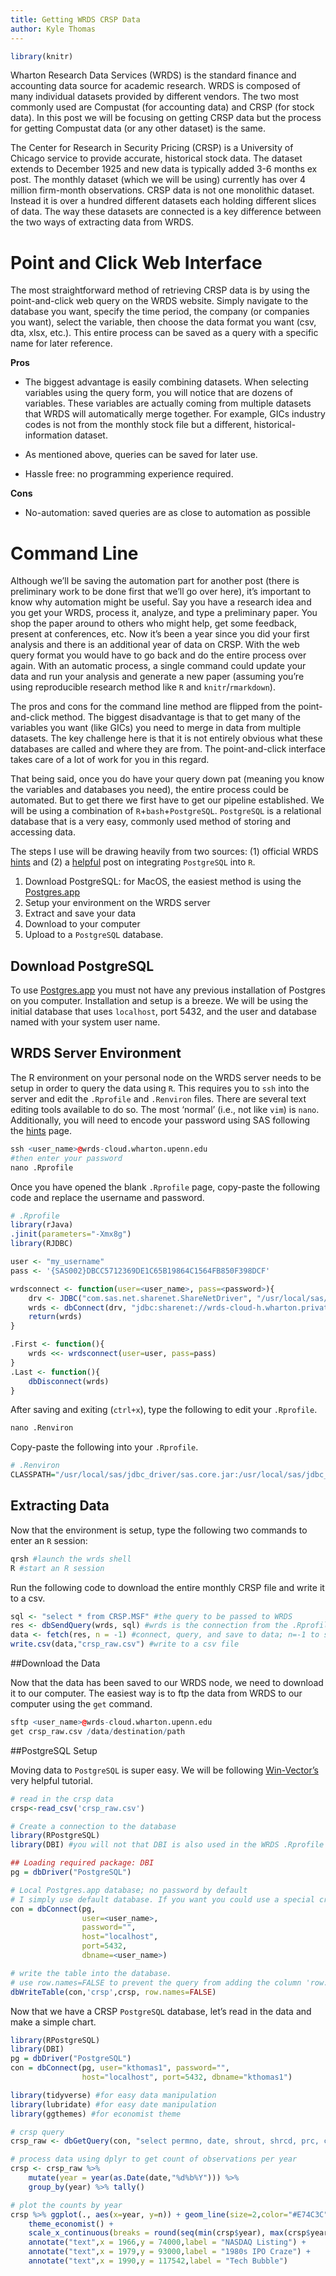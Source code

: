 ```yaml
---
title: Getting WRDS CRSP Data
author: Kyle Thomas
---
```


```r
library(knitr)
```

Wharton Research Data Services (WRDS) is the standard finance and accounting data source for academic research. WRDS is composed of many individual datasets provided by different vendors. The two most commonly used are Compustat (for accounting data) and CRSP (for stock data). In this post we will be focusing on getting CRSP data but the process for getting Compustat data (or any other dataset) is the same.

The Center for Research in Security Pricing (CRSP) is a University of Chicago service to provide accurate, historical stock data. The dataset extends to December 1925 and new data is typically added 3-6 months ex post. The monthly dataset (which we will be using) currently has over 4 million firm-month observations. CRSP data is not one monolithic dataset. Instead it is over a hundred different datasets each holding different slices of data. The way these datasets are connected is a key difference between the two ways of extracting data from WRDS.

# Point and Click Web Interface

The most straightforward method of retrieving CRSP data is by using the point-and-click web query on the WRDS website. Simply navigate to the database you want, specify the time period, the company (or companies you want), select the variable, then choose the data format you want (csv, dta, xlsx, etc.). This entire process can be saved as a query with a specific name for later reference.

**Pros**

* The biggest advantage is easily combining datasets. When selecting variables using the query form, you will notice that are dozens of variables. These variables are actually coming from multiple datasets that WRDS will automatically merge together. For example, GICs industry codes is not from the monthly stock file but a different, historical-information dataset.

* As mentioned above, queries can be saved for later use.

* Hassle free: no programming experience required.

**Cons**

* No-automation: saved queries are as close to automation as possible


# Command Line

Although we'll be saving the automation part for another post (there is preliminary work to be done first that we'll go over here), it's important to know why automation might be useful. Say you have a research idea and you get your WRDS, process it, analyze, and type a preliminary paper. You shop the paper around to others who might help, get some feedback, present at conferences, etc. Now it's been a year since you did your first analysis and there is an additional year of data on CRSP. With the web query format you would have to go back and do the entire process over again. With an automatic process, a single command could update your data and run your analysis and generate a new paper (assuming you're using reproducible research method like `R` and `knitr`/`rmarkdown`).

The pros and cons for the command line method are flipped from the point-and-click method. The biggest disadvantage is that to get many of the variables you want (like GICs) you need to merge in data from multiple datasets. The key challenge here is that it is not entirely obvious what these databases are called and where they are from. The point-and-click interface takes care of a lot of work for you in this regard.

That being said, once you do have your query down pat (meaning you know the variables and databases you need), the entire process could be automated. But to get there we first have to get our pipeline established. We will be using a combination of `R`+`bash`+`PostgreSQL`. `PostgreSQL` is a relational database that is a very easy, commonly used method of storing and accessing data. 

The steps I use will be drawing heavily from two sources: (1) official WRDS [hints](https://wrds-web.wharton.upenn.edu/wrds/support/Accessing%20and%20Manipulating%20the%20Data/_007R%20Programming/_001Using%20R%20with%20WRDS.cfm) and (2) a [helpful](http://www.win-vector.com/blog/2011/01/sql-screwdriver/) post on integrating `PostgreSQL` into `R`.

1. Download PostgreSQL: for MacOS, the easiest method is using the [Postgres.app](https://postgresapp.com)
2. Setup your environment on the WRDS server
3. Extract and save your data
4. Download to your computer
5. Upload to a `PostgreSQL` database.

## Download PostgreSQL

To use [Postgres.app](https://postgresapp.com) you must not have any previous installation of Postgres on you computer. Installation and setup is a breeze. We will be using the initial database that uses `localhost`, port 5432, and the user and database named with your system user name.

## WRDS Server Environment

The R environment on your personal node on the WRDS server needs to be setup in order to query the data using `R`. This requires you to `ssh` into the server and edit the `.Rprofile` and `.Renviron` files. There are several text editing tools available to do so. The most 'normal' (i.e., not like `vim`) is `nano`. Additionally, you will need to encode your password using SAS following the [hints](https://wrds-web.wharton.upenn.edu/wrds/support/Accessing%20and%20Manipulating%20the%20Data/_007R%20Programming/_001Using%20R%20with%20WRDS.cfm) page.

```r
ssh <user_name>@wrds-cloud.wharton.upenn.edu
#then enter your password
nano .Rprofile
```

Once you have opened the blank `.Rprofile` page, copy-paste the following code and replace the username and password.

```r

# .Rprofile
library(rJava)
.jinit(parameters="-Xmx8g")
library(RJDBC)

user <- "my_username"
pass <- '{SAS002}DBCC5712369DE1C65B19864C1564FB850F398DCF'

wrdsconnect <- function(user=<user_name>, pass=<password>){
    drv <- JDBC("com.sas.net.sharenet.ShareNetDriver", "/usr/local/sas/jdbc_driver/sas.intrnet.javatools.jar",          identifier.quote="`")
    wrds <- dbConnect(drv, "jdbc:sharenet://wrds-cloud-h.wharton.private:8551/", user, pass)
    return(wrds)
}

.First <- function(){
    wrds <<- wrdsconnect(user=user, pass=pass)
}
.Last <- function(){
    dbDisconnect(wrds)
}

```

After saving and exiting (`ctrl+x`), type the following to edit your `.Rprofile`.

```r
nano .Renviron
```

Copy-paste the following into your `.Rprofile`.

```r
# .Renviron
CLASSPATH="/usr/local/sas/jdbc_driver/sas.core.jar:/usr/local/sas/jdbc_driver/sas.intrnet.javatools.jar"
```

## Extracting Data

Now that the environment is setup, type the following two commands to enter an `R` session:

```r
qrsh #launch the wrds shell
R #start an R session
```

Run the following code to download the entire monthly CRSP file and write it to a csv.

```r
sql <- "select * from CRSP.MSF" #the query to be passed to WRDS
res <- dbSendQuery(wrds, sql) #wrds is the connection from the .Rprofile; sql is the query from above
data <- fetch(res, n = -1) #connect, query, and save to data; n=-1 to select all
write.csv(data,"crsp_raw.csv") #write to a csv file
```

##Download the Data
 
Now that the data has been saved to our WRDS node, we need to download it to our computer. The easiest way is to ftp the data from WRDS to our computer using the `get` command.

```r
sftp <user_name>@wrds-cloud.wharton.upenn.edu
get crsp_raw.csv /data/destination/path
```

##PostgreSQL Setup

Moving data to `PostgreSQL` is super easy. We will be following [Win-Vector's](http://www.win-vector.com/blog/2011/01/sql-screwdriver/) very helpful tutorial.

```r

# read in the crsp data
crsp<-read_csv('crsp_raw.csv') 

# Create a connection to the database
library(RPostgreSQL)
library(DBI) #you will not that DBI is also used in the WRDS .Rprofile 

## Loading required package: DBI
pg = dbDriver("PostgreSQL")

# Local Postgres.app database; no password by default
# I simply use default database. If you want you could use a special crsp or wrds database.
con = dbConnect(pg, 
                user=<user_name>, 
                password="",
                host="localhost", 
                port=5432, 
                dbname=<user_name>)

# write the table into the database.
# use row.names=FALSE to prevent the query from adding the column 'row.names' to the table in the db
dbWriteTable(con,'crsp',crsp, row.names=FALSE)
```

Now that we have a CRSP `PostgreSQL` database, let's read in the data and make a simple chart.

```r
library(RPostgreSQL)
library(DBI) 
pg = dbDriver("PostgreSQL")
con = dbConnect(pg, user="kthomas1", password="",
                host="localhost", port=5432, dbname="kthomas1")

```


```r
library(tidyverse) #for easy data manipulation
library(lubridate) #for easy date manipulation
library(ggthemes) #for economist theme

# crsp query
crsp_raw <- dbGetQuery(con, "select permno, date, shrout, shrcd, prc, cfacshr, cfacpr, ret, retx from crsp")

# process data using dplyr to get count of observations per year
crsp <- crsp_raw %>% 
    mutate(year = year(as.Date(date,"%d%b%Y"))) %>% 
    group_by(year) %>% tally()

# plot the counts by year
crsp %>% ggplot(., aes(x=year, y=n)) + geom_line(size=2,color="#E74C3C") + 
    theme_economist() +
    scale_x_continuous(breaks = round(seq(min(crsp$year), max(crsp$year), by = 10),1)) +
    annotate("text",x = 1966,y = 74000,label = "NASDAQ Listing") +
    annotate("text",x = 1979,y = 93000,label = "1980s IPO Craze") +
    annotate("text",x = 1990,y = 117542,label = "Tech Bubble") 


```


